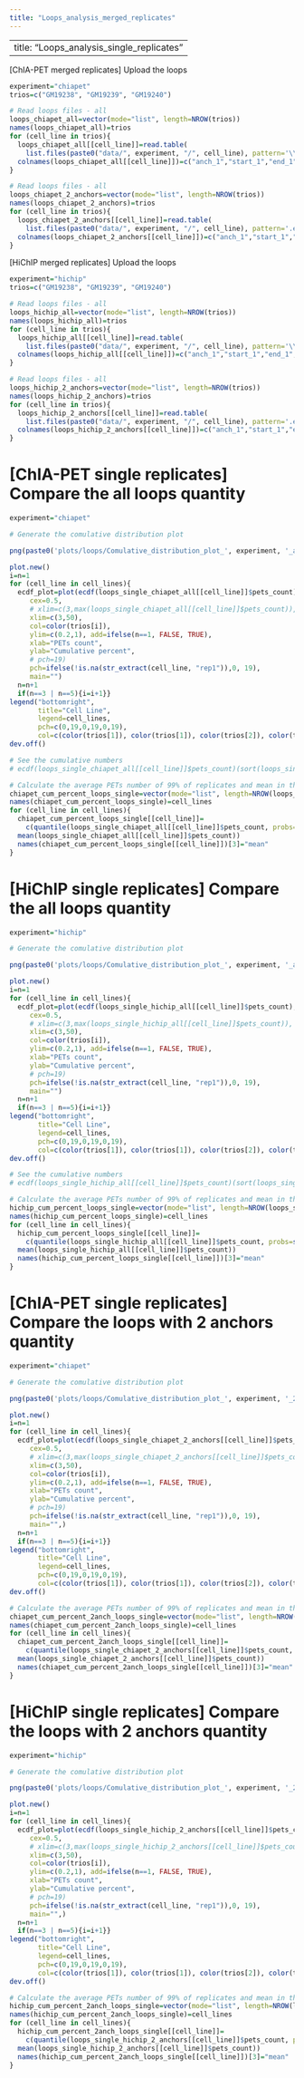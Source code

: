 ```yaml
---
title: "Loops_analysis_merged_replicates"
---
```


---
title: "Loops_analysis_single_replicates"
---

[ChIA-PET merged replicates] Upload the loops 

```r
experiment="chiapet"
trios=c("GM19238", "GM19239", "GM19240")

# Read loops files - all
loops_chiapet_all=vector(mode="list", length=NROW(trios))
names(loops_chiapet_all)=trios
for (cell_line in trios){
  loops_chiapet_all[[cell_line]]=read.table(
    list.files(paste0("data/", experiment, "/", cell_line), pattern='\\.e500.clusters.cis.BE3$', recursive=FALSE, full.names = TRUE))
  colnames(loops_chiapet_all[[cell_line]])=c("anch_1","start_1","end_1","anch_2","start_2","end_2","pets_count")
}

# Read loops files - all
loops_chiapet_2_anchors=vector(mode="list", length=NROW(trios))
names(loops_chiapet_2_anchors)=trios
for (cell_line in trios){
  loops_chiapet_2_anchors[[cell_line]]=read.table(
    list.files(paste0("data/", experiment, "/", cell_line), pattern='.e500.clusters.cis.BE3.peak_annot.E2$', recursive=FALSE, full.names = TRUE))
  colnames(loops_chiapet_2_anchors[[cell_line]])=c("anch_1","start_1","end_1","anch_2","start_2","end_2","pets_count")
}
```


[HiChIP merged replicates] Upload the loops 

```r
experiment="hichip"
trios=c("GM19238", "GM19239", "GM19240")

# Read loops files - all
loops_hichip_all=vector(mode="list", length=NROW(trios))
names(loops_hichip_all)=trios
for (cell_line in trios){
  loops_hichip_all[[cell_line]]=read.table(
    list.files(paste0("data/", experiment, "/", cell_line), pattern='\\.e500.clusters.cis.BE3$', recursive=FALSE, full.names = TRUE))
  colnames(loops_hichip_all[[cell_line]])=c("anch_1","start_1","end_1","anch_2","start_2","end_2","pets_count")
}

# Read loops files - all
loops_hichip_2_anchors=vector(mode="list", length=NROW(trios))
names(loops_hichip_2_anchors)=trios
for (cell_line in trios){
  loops_hichip_2_anchors[[cell_line]]=read.table(
    list.files(paste0("data/", experiment, "/", cell_line), pattern='.e500.clusters.cis.BE3.peak_annot.E2$', recursive=FALSE, full.names = TRUE))
  colnames(loops_hichip_2_anchors[[cell_line]])=c("anch_1","start_1","end_1","anch_2","start_2","end_2","pets_count")
}
```

# [ChIA-PET single replicates] Compare the all loops quantity

```r

experiment="chiapet"

# Generate the comulative distribution plot

png(paste0('plots/loops/Comulative_distribution_plot_', experiment, '_all_loops_single_replicates.png'), res = 300, width = 1500, height = 1500)

plot.new()
i=n=1
for (cell_line in cell_lines){
  ecdf_plot=plot(ecdf(loops_single_chiapet_all[[cell_line]]$pets_count),
     cex=0.5,
     # xlim=c(3,max(loops_single_chiapet_all[[cell_line]]$pets_count)),
     xlim=c(3,50),
     col=color(trios[i]),
     ylim=c(0.2,1), add=ifelse(n==1, FALSE, TRUE),
     xlab="PETs count",
     ylab="Cumulative percent",
     # pch=19)
     pch=ifelse(!is.na(str_extract(cell_line, "rep1")),0, 19),
     main="")
  n=n+1
  if(n==3 | n==5){i=i+1}}
legend("bottomright", 
       title="Cell Line",
       legend=cell_lines,
       pch=c(0,19,0,19,0,19),
       col=c(color(trios[1]), color(trios[1]), color(trios[2]), color(trios[2]), color(trios[3]), color(trios[3])))
dev.off()

# See the cumulative numbers
# ecdf(loops_single_chiapet_all[[cell_line]]$pets_count)(sort(loops_single_chiapet_all[[cell_line]]$pets_count))

# Calculate the average PETs number of 99% of replicates and mean in the sample
chiapet_cum_percent_loops_single=vector(mode="list", length=NROW(loops_single_chiapet_all))
names(chiapet_cum_percent_loops_single)=cell_lines
for (cell_line in cell_lines){
  chiapet_cum_percent_loops_single[[cell_line]]=
    c(quantile(loops_single_chiapet_all[[cell_line]]$pets_count, probs=seq(0,1,0.99)),
  mean(loops_single_chiapet_all[[cell_line]]$pets_count))
  names(chiapet_cum_percent_loops_single[[cell_line]])[3]="mean"
}

```

# [HiChIP single replicates] Compare the all loops quantity

```r

experiment="hichip"

# Generate the comulative distribution plot

png(paste0('plots/loops/Comulative_distribution_plot_', experiment, '_all_loops_single_replicates.png'), res = 300, width = 1500, height = 1500)

plot.new()
i=n=1
for (cell_line in cell_lines){
  ecdf_plot=plot(ecdf(loops_single_hichip_all[[cell_line]]$pets_count),
     cex=0.5,
     # xlim=c(3,max(loops_single_hichip_all[[cell_line]]$pets_count)),
     xlim=c(3,50),
     col=color(trios[i]),
     ylim=c(0.2,1), add=ifelse(n==1, FALSE, TRUE),
     xlab="PETs count",
     ylab="Cumulative percent",
     # pch=19)
     pch=ifelse(!is.na(str_extract(cell_line, "rep1")),0, 19),
     main="")
  n=n+1
  if(n==3 | n==5){i=i+1}}
legend("bottomright", 
       title="Cell Line",
       legend=cell_lines,
       pch=c(0,19,0,19,0,19),
       col=c(color(trios[1]), color(trios[1]), color(trios[2]), color(trios[2]), color(trios[3]), color(trios[3])))
dev.off()

# See the cumulative numbers
# ecdf(loops_single_hichip_all[[cell_line]]$pets_count)(sort(loops_single_hichip_all[[cell_line]]$pets_count))

# Calculate the average PETs number of 99% of replicates and mean in the sample
hichip_cum_percent_loops_single=vector(mode="list", length=NROW(loops_single_hichip_all))
names(hichip_cum_percent_loops_single)=cell_lines
for (cell_line in cell_lines){
  hichip_cum_percent_loops_single[[cell_line]]=
    c(quantile(loops_single_hichip_all[[cell_line]]$pets_count, probs=seq(0,1,0.99)),
  mean(loops_single_hichip_all[[cell_line]]$pets_count))
  names(hichip_cum_percent_loops_single[[cell_line]])[3]="mean"
}

```

# [ChIA-PET single replicates] Compare the loops with 2 anchors quantity

```r
experiment="chiapet"

# Generate the comulative distribution plot

png(paste0('plots/loops/Comulative_distribution_plot_', experiment, '_2_anchors_single_replicates.png'), res = 300, width = 1500, height = 1500)

plot.new()
i=n=1
for (cell_line in cell_lines){
  ecdf_plot=plot(ecdf(loops_single_chiapet_2_anchors[[cell_line]]$pets_count),
     cex=0.5,
     # xlim=c(3,max(loops_single_chiapet_2_anchors[[cell_line]]$pets_count)),
     xlim=c(3,50),
     col=color(trios[i]),
     ylim=c(0.2,1), add=ifelse(n==1, FALSE, TRUE),
     xlab="PETs count",
     ylab="Cumulative percent",
     # pch=19)
     pch=ifelse(!is.na(str_extract(cell_line, "rep1")),0, 19),
     main="",)
  n=n+1
  if(n==3 | n==5){i=i+1}}
legend("bottomright", 
       title="Cell Line",
       legend=cell_lines,
       pch=c(0,19,0,19,0,19),
       col=c(color(trios[1]), color(trios[1]), color(trios[2]), color(trios[2]), color(trios[3]), color(trios[3])))
dev.off()

# Calculate the average PETs number of 99% of replicates and mean in the sample
chiapet_cum_percent_2anch_loops_single=vector(mode="list", length=NROW(loops_single_chiapet_2_anchors))
names(chiapet_cum_percent_2anch_loops_single)=cell_lines
for (cell_line in cell_lines){
  chiapet_cum_percent_2anch_loops_single[[cell_line]]=
    c(quantile(loops_single_chiapet_2_anchors[[cell_line]]$pets_count, probs=seq(0,1,0.99)),
  mean(loops_single_chiapet_2_anchors[[cell_line]]$pets_count))
  names(chiapet_cum_percent_2anch_loops_single[[cell_line]])[3]="mean"
}
```

# [HiChIP single replicates] Compare the loops with 2 anchors quantity

```r
experiment="hichip"

# Generate the comulative distribution plot

png(paste0('plots/loops/Comulative_distribution_plot_', experiment, '_2_anchors_single_replicates.png'), res = 300, width = 1500, height = 1500)

plot.new()
i=n=1
for (cell_line in cell_lines){
  ecdf_plot=plot(ecdf(loops_single_hichip_2_anchors[[cell_line]]$pets_count),
     cex=0.5,
     # xlim=c(3,max(loops_single_hichip_2_anchors[[cell_line]]$pets_count)),
     xlim=c(3,50),
     col=color(trios[i]),
     ylim=c(0.2,1), add=ifelse(n==1, FALSE, TRUE),
     xlab="PETs count",
     ylab="Cumulative percent",
     # pch=19)
     pch=ifelse(!is.na(str_extract(cell_line, "rep1")),0, 19),
     main="",)
  n=n+1
  if(n==3 | n==5){i=i+1}}
legend("bottomright", 
       title="Cell Line",
       legend=cell_lines,
       pch=c(0,19,0,19,0,19),
       col=c(color(trios[1]), color(trios[1]), color(trios[2]), color(trios[2]), color(trios[3]), color(trios[3])))
dev.off()

# Calculate the average PETs number of 99% of replicates and mean in the sample
hichip_cum_percent_2anch_loops_single=vector(mode="list", length=NROW(loops_single_hichip_2_anchors))
names(hichip_cum_percent_2anch_loops_single)=cell_lines
for (cell_line in cell_lines){
  hichip_cum_percent_2anch_loops_single[[cell_line]]=
    c(quantile(loops_single_hichip_2_anchors[[cell_line]]$pets_count, probs=seq(0,1,0.99)),
  mean(loops_single_hichip_2_anchors[[cell_line]]$pets_count))
  names(hichip_cum_percent_2anch_loops_single[[cell_line]])[3]="mean"
}
```

